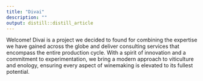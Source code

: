 ```yaml
---
title: "Divai"
description: ""
output: distill::distill_article
---
```


Welcome! Divai is a project we decided to found for combining the expertise we have gained across the globe and deliver consulting services that encompass the entire production cycle. With a spirit of innovation and a commitment to experimentation, we bring a modern approach to viticulture and enology, ensuring every aspect of winemaking is elevated to its fullest potential.
